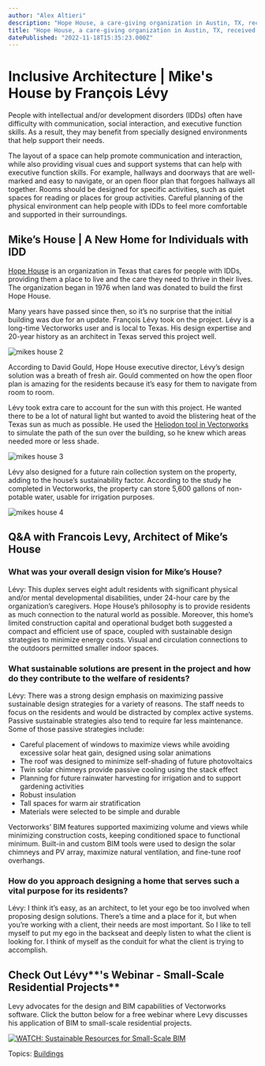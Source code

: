 ```yaml
---
author: "Alex Altieri"
description: "Hope House, a care-giving organization in Austin, TX, received a new house designed by architect Francois Levy."
title: "Hope House, a care-giving organization in Austin, TX, received a new house designed by architect Francois Levy." 
datePublished: "2022-11-18T15:35:23.000Z"
---
```

# Inclusive Architecture | Mike's House by François Lévy

People with intellectual and/or development disorders (IDDs) often have difficulty with communication, social interaction, and executive function skills. As a result, they may benefit from specially designed environments that help support their needs.

The layout of a space can help promote communication and interaction, while also providing visual cues and support systems that can help with executive function skills. For example, hallways and doorways that are well-marked and easy to navigate, or an open floor plan that forgoes hallways all together. Rooms should be designed for specific activities, such as quiet spaces for reading or places for group activities. Careful planning of the physical environment can help people with IDDs to feel more comfortable and supported in their surroundings.

## **Mike’s House | A New Home for Individuals with IDD**

[Hope House](https://www.hopehouseaustin.org/) is an organization in Texas that cares for people with IDDs, providing them a place to live and the care they need to thrive in their lives. The organization began in 1976 when land was donated to build the first Hope House.

Many years have passed since then, so it’s no surprise that the initial building was due for an update. François Lévy took on the project. Lévy is a long-time Vectorworks user and is local to Texas. His design expertise and 20-year history as an architect in Texas served this project well.

![mikes house 2](https://blog.vectorworks.net/hs-fs/hubfs/Blog%20Images/2022%20PVW%20Images/10_Mikes%20House/mikes%20house%202.png?width=750&height=824&name=mikes%20house%202.png)

According to David Gould, Hope House executive director, Lévy’s design solution was a breath of fresh air. Gould commented on how the open floor plan is amazing for the residents because it’s easy for them to navigate from room to room.

Lévy took extra care to account for the sun with this project. He wanted there to be a lot of natural light but wanted to avoid the blistering heat of the Texas sun as much as possible. He used the [Heliodon tool in Vectorworks](https://www.youtube.com/watch?v=6jWL25rC6T8) to simulate the path of the sun over the building, so he knew which areas needed more or less shade.

![mikes house 3](https://blog.vectorworks.net/hs-fs/hubfs/Blog%20Images/2022%20PVW%20Images/10_Mikes%20House/mikes%20house%203.png?width=750&height=580&name=mikes%20house%203.png)

Lévy also designed for a future rain collection system on the property, adding to the house’s sustainability factor. According to the study he completed in Vectorworks, the property can store 5,600 gallons of non-potable water, usable for irrigation purposes.

![mikes house 4](https://blog.vectorworks.net/hs-fs/hubfs/Blog%20Images/2022%20PVW%20Images/10_Mikes%20House/mikes%20house%204.png?width=750&height=580&name=mikes%20house%204.png)

## **Q&A with Francois Levy, Architect of Mike’s House**

### **What was your overall design vision for Mike’s House?**

Lévy: This duplex serves eight adult residents with significant physical and/or mental developmental disabilities, under 24-hour care by the organization’s caregivers. Hope House’s philosophy is to provide residents as much connection to the natural world as possible. Moreover, this home’s limited construction capital and operational budget both suggested a compact and efficient use of space, coupled with sustainable design strategies to minimize energy costs. Visual and circulation connections to the outdoors permitted smaller indoor spaces.

### **What sustainable solutions are present in the project and how do they contribute to the welfare of residents?**

Lévy: There was a strong design emphasis on maximizing passive sustainable design strategies for a variety of reasons. The staff needs to focus on the residents and would be distracted by complex active systems. Passive sustainable strategies also tend to require far less maintenance. Some of those passive strategies include:

* Careful placement of windows to maximize views while avoiding excessive solar heat gain, designed using solar animations
* The roof was designed to minimize self-shading of future photovoltaics
* Twin solar chimneys provide passive cooling using the stack effect
* Planning for future rainwater harvesting for irrigation and to support gardening activities
* Robust insulation
* Tall spaces for warm air stratification
* Materials were selected to be simple and durable

Vectorworks’ BIM features supported maximizing volume and views while minimizing construction costs, keeping conditioned space to functional minimum. Built-in and custom BIM tools were used to design the solar chimneys and PV array, maximize natural ventilation, and fine-tune roof overhangs.

### **How do you approach designing a home that serves such a vital purpose for its residents?**

Lévy: I think it’s easy, as an architect, to let your ego be too involved when proposing design solutions. There’s a time and a place for it, but when you’re working with a client, their needs are most important. So I like to tell myself to put my ego in the backseat and deeply listen to what the client is looking for. I think of myself as the conduit for what the client is trying to accomplish.

## **Check Out** Lévy**'s Webinar - Small-Scale Residential Projects**

Levy advocates for the design and BIM capabilities of Vectorworks software. Click the button below for a free webinar where Levy discusses his application of BIM to small-scale residential projects.

[![WATCH: Sustainable Resources for Small-Scale BIM](https://no-cache.hubspot.com/cta/default/3018241/95eb6808-2c96-4405-88c7-9497a568c368.png)](https://cta-redirect.hubspot.com/cta/redirect/3018241/95eb6808-2c96-4405-88c7-9497a568c368) 

 Topics: [Buildings](https://blog.vectorworks.net/topic/buildings) 

 